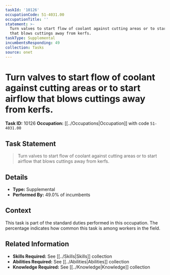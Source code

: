 ```yaml
---
taskId: '10126'
occupationCode: 51-4031.00
occupationTitle: ''
statement: >-
  Turn valves to start flow of coolant against cutting areas or to start airflow
  that blows cuttings away from kerfs.
taskType: Supplemental
incumbentsResponding: 49
collection: Tasks
source: onet
---
```

# Turn valves to start flow of coolant against cutting areas or to start airflow that blows cuttings away from kerfs.

**Task ID:** 10126
**Occupation:** [[../Occupations|Occupation]] with code `51-4031.00`

## Task Statement

> Turn valves to start flow of coolant against cutting areas or to start airflow that blows cuttings away from kerfs.

## Details

- **Type:** Supplemental
- **Performed By:** 49.0% of incumbents

## Context

This task is part of the standard duties performed in this occupation. The percentage indicates how common this task is among workers in the field.

## Related Information

- **Skills Required:** See [[../Skills|Skills]] collection
- **Abilities Required:** See [[../Abilities|Abilities]] collection
- **Knowledge Required:** See [[../Knowledge|Knowledge]] collection
